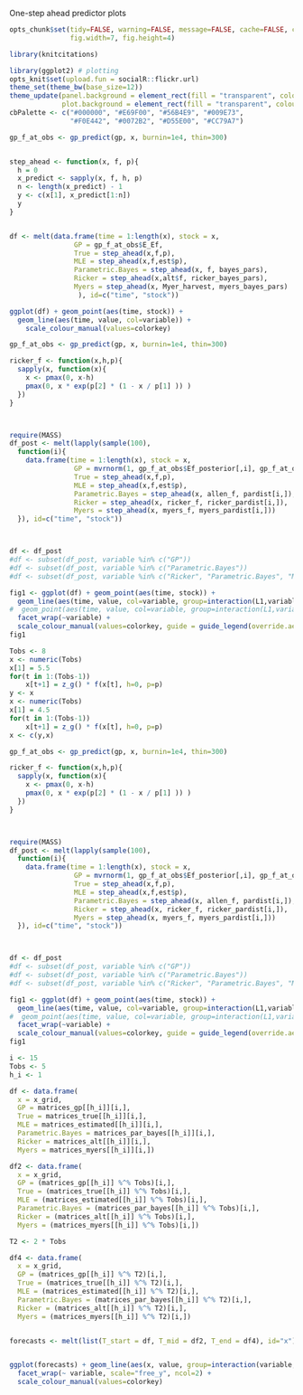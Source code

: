 One-step ahead predictor plots



```r
opts_chunk$set(tidy=FALSE, warning=FALSE, message=FALSE, cache=FALSE, comment=NA,
               fig.width=7, fig.height=4)

library(knitcitations)

library(ggplot2) # plotting 
opts_knit$set(upload.fun = socialR::flickr.url)
theme_set(theme_bw(base_size=12))
theme_update(panel.background = element_rect(fill = "transparent", colour = NA),
             plot.background = element_rect(fill = "transparent", colour = NA))
cbPalette <- c("#000000", "#E69F00", "#56B4E9", "#009E73", 
               "#F0E442", "#0072B2", "#D55E00", "#CC79A7")
```


```r

gp_f_at_obs <- gp_predict(gp, x, burnin=1e4, thin=300)


step_ahead <- function(x, f, p){
  h = 0
  x_predict <- sapply(x, f, h, p)
  n <- length(x_predict) - 1
  y <- c(x[1], x_predict[1:n])
  y
}


df <- melt(data.frame(time = 1:length(x), stock = x, 
                GP = gp_f_at_obs$E_Ef,
                True = step_ahead(x,f,p),  
                MLE = step_ahead(x,f,est$p), 
                Parametric.Bayes = step_ahead(x, f, bayes_pars), 
                Ricker = step_ahead(x,alt$f, ricker_bayes_pars), 
                Myers = step_ahead(x, Myer_harvest, myers_bayes_pars)
                 ), id=c("time", "stock"))

ggplot(df) + geom_point(aes(time, stock)) + 
  geom_line(aes(time, value, col=variable)) +
    scale_colour_manual(values=colorkey) 
```






```r
gp_f_at_obs <- gp_predict(gp, x, burnin=1e4, thin=300)

ricker_f <- function(x,h,p){
  sapply(x, function(x){ 
    x <- pmax(0, x-h) 
    pmax(0, x * exp(p[2] * (1 - x / p[1] )) )
  })
}



require(MASS)
df_post <- melt(lapply(sample(100), 
  function(i){
    data.frame(time = 1:length(x), stock = x, 
                GP = mvrnorm(1, gp_f_at_obs$Ef_posterior[,i], gp_f_at_obs$Cf_posterior[[i]]),
                True = step_ahead(x,f,p),  
                MLE = step_ahead(x,f,est$p), 
                Parametric.Bayes = step_ahead(x, allen_f, pardist[i,]), 
                Ricker = step_ahead(x, ricker_f, ricker_pardist[i,]), 
                Myers = step_ahead(x, myers_f, myers_pardist[i,]))
  }), id=c("time", "stock"))



df <- df_post
#df <- subset(df_post, variable %in% c("GP"))
#df <- subset(df_post, variable %in% c("Parametric.Bayes"))
#df <- subset(df_post, variable %in% c("Ricker", "Parametric.Bayes", "Myers"))

fig1 <- ggplot(df) + geom_point(aes(time, stock)) + 
  geom_line(aes(time, value, col=variable, group=interaction(L1,variable)), alpha=.1) + 
#  geom_point(aes(time, value, col=variable, group=interaction(L1,variable)), alpha=.1, pch="+") + 
  facet_wrap(~variable) + 
  scale_colour_manual(values=colorkey, guide = guide_legend(override.aes = list(alpha = 1))) 
fig1
```





```r
Tobs <- 8
x <- numeric(Tobs)
x[1] = 5.5
for(t in 1:(Tobs-1))
    x[t+1] = z_g() * f(x[t], h=0, p=p)
y <- x
x <- numeric(Tobs)
x[1] = 4.5
for(t in 1:(Tobs-1))
    x[t+1] = z_g() * f(x[t], h=0, p=p)
x <- c(y,x)
```



```r
gp_f_at_obs <- gp_predict(gp, x, burnin=1e4, thin=300)

ricker_f <- function(x,h,p){
  sapply(x, function(x){ 
    x <- pmax(0, x-h) 
    pmax(0, x * exp(p[2] * (1 - x / p[1] )) )
  })
}



require(MASS)
df_post <- melt(lapply(sample(100), 
  function(i){
    data.frame(time = 1:length(x), stock = x, 
                GP = mvrnorm(1, gp_f_at_obs$Ef_posterior[,i], gp_f_at_obs$Cf_posterior[[i]]),
                True = step_ahead(x,f,p),  
                MLE = step_ahead(x,f,est$p), 
                Parametric.Bayes = step_ahead(x, allen_f, pardist[i,]), 
                Ricker = step_ahead(x, ricker_f, ricker_pardist[i,]), 
                Myers = step_ahead(x, myers_f, myers_pardist[i,]))
  }), id=c("time", "stock"))



df <- df_post
#df <- subset(df_post, variable %in% c("GP"))
#df <- subset(df_post, variable %in% c("Parametric.Bayes"))
#df <- subset(df_post, variable %in% c("Ricker", "Parametric.Bayes", "Myers"))

fig1 <- ggplot(df) + geom_point(aes(time, stock)) + 
  geom_line(aes(time, value, col=variable, group=interaction(L1,variable)), alpha=.1) + 
#  geom_point(aes(time, value, col=variable, group=interaction(L1,variable)), alpha=.1, pch="+") + 
  facet_wrap(~variable) + 
  scale_colour_manual(values=colorkey, guide = guide_legend(override.aes = list(alpha = 1))) 
fig1
```


```r
i <- 15
Tobs <- 5
h_i <- 1  

df <- data.frame(
  x = x_grid,  
  GP = matrices_gp[[h_i]][i,], 
  True = matrices_true[[h_i]][i,], 
  MLE = matrices_estimated[[h_i]][i,], 
  Parametric.Bayes = matrices_par_bayes[[h_i]][i,], 
  Ricker = matrices_alt[[h_i]][i,],
  Myers = matrices_myers[[h_i]][i,])

df2 <- data.frame(
  x = x_grid,
  GP = (matrices_gp[[h_i]] %^% Tobs)[i,], 
  True = (matrices_true[[h_i]] %^% Tobs)[i,], 
  MLE = (matrices_estimated[[h_i]] %^% Tobs)[i,],
  Parametric.Bayes = (matrices_par_bayes[[h_i]] %^% Tobs)[i,], 
  Ricker = (matrices_alt[[h_i]] %^% Tobs)[i,], 
  Myers = (matrices_myers[[h_i]] %^% Tobs)[i,])

T2 <- 2 * Tobs

df4 <- data.frame(
  x = x_grid,
  GP = (matrices_gp[[h_i]] %^% T2)[i,], 
  True = (matrices_true[[h_i]] %^% T2)[i,], 
  MLE = (matrices_estimated[[h_i]] %^% T2)[i,],
  Parametric.Bayes = (matrices_par_bayes[[h_i]] %^% T2)[i,], 
  Ricker = (matrices_alt[[h_i]] %^% T2)[i,], 
  Myers = (matrices_myers[[h_i]] %^% T2)[i,])


forecasts <- melt(list(T_start = df, T_mid = df2, T_end = df4), id="x")


ggplot(forecasts) + geom_line(aes(x, value, group=interaction(variable, L1), col=variable, lty=L1)) +
  facet_wrap(~ variable, scale="free_y", ncol=2) + 
  scale_colour_manual(values=colorkey) 
```



